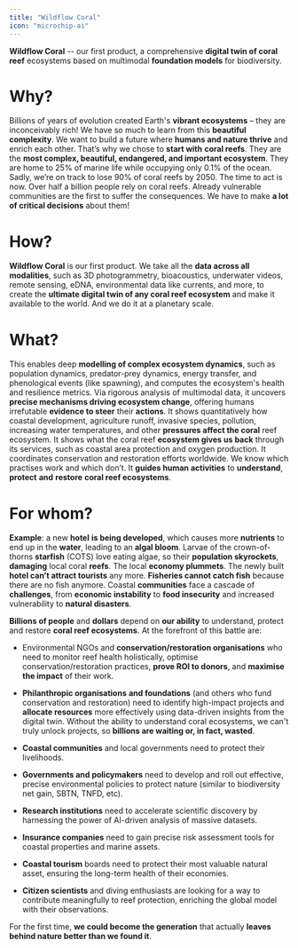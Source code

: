 ```yaml
---
title: "Wildflow Coral"
icon: "microchip-ai"
---
```


**Wildflow Coral** -- our first product, a comprehensive **digital twin of coral reef** ecosystems based on multimodal **foundation models** for biodiversity.

# Why?

Billions of years of evolution created Earth's **vibrant ecosystems** – they are inconceivably rich\! We have so much to learn from this **beautiful complexity**. We want to build a future where **humans and nature thrive** and enrich each other. That’s why we chose to **start with** **coral reefs**. They are the **most complex, beautiful, endangered, and important ecosystem**. They are home to 25% of marine life while occupying only 0.1% of the ocean. Sadly, we’re on track to lose 90% of coral reefs by 2050\. The time to act is now. Over half a billion people rely on coral reefs. Already vulnerable communities are the first to suffer the consequences. We have to make **a lot of critical decisions** about them\!

# How?

**Wildflow Coral** is our first product. We take all the **data across all modalities**, such as 3D photogrammetry, bioacoustics, underwater videos, remote sensing, eDNA, environmental data like currents, and more, to create the **ultimate digital twin of any coral reef ecosystem** and make it available to the world. And we do it at a planetary scale.

# What?

This enables deep **modelling of complex ecosystem dynamics**, such as population dynamics, predator-prey dynamics, energy transfer, and phenological events (like spawning), and computes the ecosystem's health and resilience metrics. Via rigorous analysis of multimodal data, it uncovers **precise mechanisms driving ecosystem change**, offering humans irrefutable **evidence to steer** their **actions**. It shows quantitatively how coastal development, agriculture runoff, invasive species, pollution, increasing water temperatures, and other **pressures affect the coral** reef ecosystem. It shows what the coral reef **ecosystem gives us back** through its services, such as coastal area protection and oxygen production. It coordinates conservation and restoration efforts worldwide. We know which practises work and which don’t. It **guides human activities** to **understand**, **protect** **and** **restore** **coral reef ecosystems**.

# For whom?

**Example**: a new **hotel** **is being developed**, which causes more **nutrients** to end up in the **water**, leading to an **algal bloom**. Larvae of the crown-of-thorns **starfish** (COTS) love eating algae, so their **population skyrockets**, **damaging** local coral **reefs**. The local **economy plummets**. The newly built **hotel can’t attract tourists** any more. **Fisheries cannot catch fish** because there are no fish anymore. Coastal **communities** face a cascade of **challenges**, from **economic instability** to **food insecurity** and increased vulnerability to **natural disasters**.

**Billions of people** and **dollars** depend on **our ability** to understand, protect and restore **coral reef ecosystems**. At the forefront of this battle are:

- Environmental NGOs and **conservation/restoration organisations** who need to monitor reef health holistically, optimise conservation/restoration practices, **prove ROI to donors**, and **maximise the impact** of their work.

- **Philanthropic organisations** **and foundations** (and others who fund conservation and restoration) need to identify high-impact projects and **allocate resources** more effectively using data-driven insights from the digital twin. Without the ability to understand coral ecosystems, we can't truly unlock projects, so **billions are waiting or, in fact, wasted**.

- **Coastal communities** and local governments need to protect their livelihoods.

- **Governments and policymakers** need to develop and roll out effective, precise environmental policies to protect nature (similar to biodiversity net gain, SBTN, TNFD, etc).

- **Research institutions** need to accelerate scientific discovery by harnessing the power of AI-driven analysis of massive datasets.

- **Insurance companies** need to gain precise risk assessment tools for coastal properties and marine assets.

- **Coastal tourism** boards need to protect their most valuable natural asset, ensuring the long-term health of their economies.

- **Citizen scientists** and diving enthusiasts are looking for a way to contribute meaningfully to reef protection, enriching the global model with their observations.

For the first time, **we could become the generation** that actually **leaves behind nature better than we found it**.
